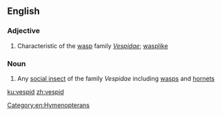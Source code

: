 ==English==

===Adjective===
{{en-adj}}

# Characteristic of the [[wasp]] family ''[[Vespidae]]''; [[wasplike]]

===Noun===
{{en-noun}}

# Any [[social insect]] of the family ''Vespidae'' including [[wasp]]s and [[hornet]]s

[[Category:en:Hymenopterans]]

[[ku:vespid]]
[[zh:vespid]]